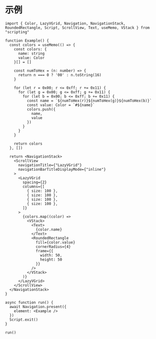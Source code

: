 # 示例

```tsx
import { Color, LazyVGrid, Navigation, NavigationStack, RoundedRectangle, Script, ScrollView, Text, useMemo, VStack } from "scripting"

function Example() {
  const colors = useMemo(() => {
    const colors: {
      name: string
      value: Color
    }[] = []

    const numToHex = (n: number) => {
      return n === 0 ? '00' : n.toString(16)
    }

    for (let r = 0x00; r <= 0xff; r += 0x11) {
      for (let g = 0x00; g <= 0xff; g += 0x11) {
        for (let b = 0x00; b <= 0xff; b += 0x11) {
          const name = `${numToHex(r)}${numToHex(g)}${numToHex(b)}`
          const value: Color = `#${name}`
          colors.push({
            name,
            value
          })
        }
      }
    }

    return colors
  }, [])

  return <NavigationStack>
    <ScrollView
      navigationTitle={"LazyVGrid"}
      navigationBarTitleDisplayMode={"inline"}
    >
      <LazyVGrid
        spacing={2}
        columns={[
          { size: 100 },
          { size: 100 },
          { size: 100 },
          { size: 100 },
        ]}
      >
        {colors.map((color) =>
          <VStack>
            <Text>
              {color.name}
            </Text>
            <RoundedRectangle
              fill={color.value}
              cornerRadius={4}
              frame={{
                width: 50,
                height: 50
              }}
            />
          </VStack>
        )}
      </LazyVGrid>
    </ScrollView>
  </NavigationStack>
}

async function run() {
  await Navigation.present({
    element: <Example />
  })
  Script.exit()
}

run()
```